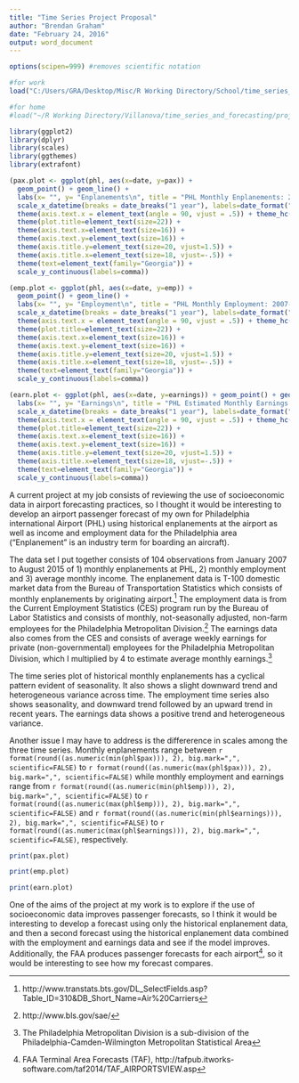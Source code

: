 ```yaml
---
title: "Time Series Project Proposal"
author: "Brendan Graham"
date: "February 24, 2016"
output: word_document
---
```


```r

options(scipen=999) #removes scientific notation

#for work
load("C:/Users/GRA/Desktop/Misc/R Working Directory/School/time_series_and_forecasting/project/phl/data/phl.rda")

#for home
#load("~/R Working Directory/Villanova/time_series_and_forecasting/project/phl/data/phl.rda")

library(ggplot2)
library(dplyr)
library(scales)
library(ggthemes)
library(extrafont)

(pax.plot <- ggplot(phl, aes(x=date, y=pax)) + 
  geom_point() + geom_line() + 
  labs(x= "", y= "Enplanements\n", title = "PHL Monthly Enplanements: 2007-2015\n") + 
  scale_x_datetime(breaks = date_breaks("1 year"), labels=date_format("%Y")) +
  theme(axis.text.x = element_text(angle = 90, vjust = .5)) + theme_hc()  +
  theme(plot.title=element_text(size=22)) +
  theme(axis.text.x=element_text(size=16)) +
  theme(axis.text.y=element_text(size=16)) +
  theme(axis.title.y=element_text(size=20, vjust=1.5)) +
  theme(axis.title.x=element_text(size=18, vjust=-.5)) + 
  theme(text=element_text(family="Georgia")) + 
  scale_y_continuous(labels=comma))

(emp.plot <- ggplot(phl, aes(x=date, y=emp)) + 
  geom_point() + geom_line() + 
  labs(x= "", y= "Employment\n", title = "PHL Monthly Employment: 2007-2015\n") + 
  scale_x_datetime(breaks = date_breaks("1 year"), labels=date_format("%Y")) + 
  theme(axis.text.x = element_text(angle = 90, vjust = .5)) + theme_hc()  +
  theme(plot.title=element_text(size=22)) +
  theme(axis.text.x=element_text(size=16)) +
  theme(axis.text.y=element_text(size=16)) +
  theme(axis.title.y=element_text(size=20, vjust=1.5)) +
  theme(axis.title.x=element_text(size=18, vjust=-.5)) + 
  theme(text=element_text(family="Georgia")) + 
  scale_y_continuous(labels=comma))

(earn.plot <- ggplot(phl, aes(x=date, y=earnings)) + geom_point() + geom_line() + 
  labs(x= "", y= "Earnings\n", title = "PHL Estimated Monthly Earnings: 2007-2015\n") + 
  scale_x_datetime(breaks = date_breaks("1 year"), labels=date_format("%Y")) +
  theme(axis.text.x = element_text(angle = 90, vjust = .5)) + theme_hc()  +
  theme(plot.title=element_text(size=22)) +
  theme(axis.text.x=element_text(size=16)) +
  theme(axis.text.y=element_text(size=16)) +
  theme(axis.title.y=element_text(size=20, vjust=1.5)) +
  theme(axis.title.x=element_text(size=18, vjust=-.5)) + 
  theme(text=element_text(family="Georgia")) + 
  scale_y_continuous(labels=comma))

```


A current project at my job consists of reviewing the use of socioeconomic data in airport forecasting practices, so I thought it would be interesting to develop an airport passenger forecast of my own for Philadelphia international Airport (PHL) using historical enplanements at the airport as well as income and employment data for the Philadelphia area ("Enplanement" is an industry term for boarding an aircraft). 


The data set I put together consists of 104 observations from January 2007 to August 2015 of 1) monthly enplanements at PHL, 2) monthly employment and 3) average monthly income. The enplanement data is T-100 domestic market data from the Bureau of Transportation Statistics which consists of monthly enplanements by originating airport.^[http://www.transtats.bts.gov/DL_SelectFields.asp?Table_ID=310&DB_Short_Name=Air%20Carriers] The employment data is from the Current Employment Statistics (CES) program run by the Bureau of Labor Statistics and consists of monthly, not-seasonally adjusted, non-farm employees for the Philadelphia Metropolitan Division.^[http://www.bls.gov/sae/] The earnings data also comes from the CES and consists of average weekly earnings for private (non-governmental) employees for the Philadelphia Metropolitan Division, which I multiplied by 4 to estimate average monthly earnings.^[The Philadelphia Metropolitan Division is a sub-division of the Philadelphia-Camden-Wilmington Metropolitan Statistical Area]

The time series plot of historical monthly enplanements has a cyclical pattern evident of seasonality. It also shows a slight downward trend and heterogeneous variance across time. The employment time series also shows seasonality, and downward trend followed by an upward trend in recent years. The earnings data shows a positive trend and heterogeneous variance. 


Another issue I may have to address is the differerence in scales among the three time series. Monthly enplanements range between `r format(round((as.numeric(min(phl$pax))), 2), big.mark=",", scientific=FALSE)` to `r format(round((as.numeric(max(phl$pax))), 2), big.mark=",", scientific=FALSE)` while monthly employment and earnings range from `r format(round((as.numeric(min(phl$emp))), 2), big.mark=",", scientific=FALSE)` to `r format(round((as.numeric(max(phl$emp))), 2), big.mark=",", scientific=FALSE)` and `r format(round((as.numeric(min(phl$earnings))), 2), big.mark=",", scientific=FALSE)` to `r format(round((as.numeric(max(phl$earnings))), 2), big.mark=",", scientific=FALSE)`, respectively.



```r

print(pax.plot)

```



```r

print(emp.plot)

```



```r

print(earn.plot)

```


One of the aims of the project at my work is to explore if the use of socioeconomic data improves passenger forecasts, so I think it would be interesting to develop a forecast using only the historical enplanement data,  and then a second forecast using the historical enplanement data combined with the employment and earnings data and see if the model improves. Additionally, the FAA produces passenger forecasts for each airport^[FAA Terminal Area Forecasts (TAF), http://tafpub.itworks-software.com/taf2014/TAF_AIRPORTSVIEW.asp], so it would be interesting to see how my forecast compares.
